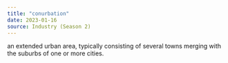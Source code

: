 ```yaml
---
title: "conurbation"
date: 2023-01-16
source: Industry (Season 2)
---
```


an extended urban area, typically consisting of several towns merging with the suburbs of one or more cities.
